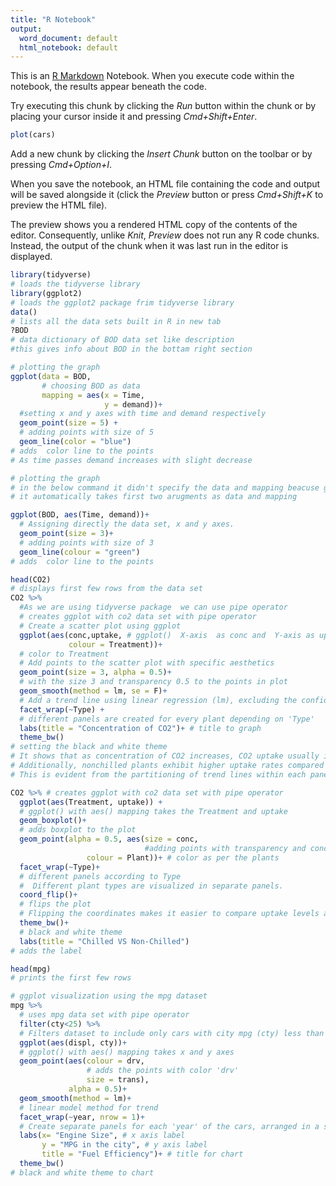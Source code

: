 ```yaml
---
title: "R Notebook"
output:
  word_document: default
  html_notebook: default
---
```


This is an [R Markdown](http://rmarkdown.rstudio.com) Notebook. When you execute code within the notebook, the results appear beneath the code. 

Try executing this chunk by clicking the *Run* button within the chunk or by placing your cursor inside it and pressing *Cmd+Shift+Enter*. 

```r
plot(cars)
```

Add a new chunk by clicking the *Insert Chunk* button on the toolbar or by pressing *Cmd+Option+I*.

When you save the notebook, an HTML file containing the code and output will be saved alongside it (click the *Preview* button or press *Cmd+Shift+K* to preview the HTML file). 

The preview shows you a rendered HTML copy of the contents of the editor. Consequently, unlike *Knit*, *Preview* does not run any R code chunks. Instead, the output of the chunk when it was last run in the editor is displayed.


```r
library(tidyverse) 
# loads the tidyverse library
library(ggplot2) 
# loads the ggplot2 package frim tidyverse library
data() 
# lists all the data sets built in R in new tab 
?BOD 
# data dictionary of BOD data set like description
#this gives info about BOD in the bottam right section
```
```r
# plotting the graph
ggplot(data = BOD,
       # choosing BOD as data
       mapping = aes(x = Time, 
                     y = demand))+ 
  #setting x and y axes with time and demand respectively
  geom_point(size = 5) + 
  # adding points with size of 5
  geom_line(color = "blue")
# adds  color line to the points
# As time passes demand increases with slight decrease

```
```r
# plotting the graph
# in the below command it didn't specify the data and mapping beacuse ggplot 
# it automatically takes first two arugments as data and mapping

ggplot(BOD, aes(Time, demand))+ 
  # Assigning directly the data set, x and y axes.
  geom_point(size = 3)+ 
  # adding points with size of 3
  geom_line(colour = "green") 
# adds  color line to the points
```


```r

head(CO2)
# displays first few rows from the data set
CO2 %>% 
  #As we are using tidyverse package  we can use pipe operator
  # creates ggplot with co2 data set with pipe operator 
  # Create a scatter plot using ggplot
  ggplot(aes(conc,uptake, # ggplot()  X-axis  as conc and  Y-axis as uptake 
             colour = Treatment))+ 
  # color to Treatment
  # Add points to the scatter plot with specific aesthetics
  geom_point(size = 3, alpha = 0.5)+ 
  # with the size 3 and transparency 0.5 to the points in plot
  geom_smooth(method = lm, se = F)+ 
  # Add a trend line using linear regression (lm), excluding the confidence interval (se = FALSE)
  facet_wrap(~Type) + 
  # different panels are created for every plant depending on 'Type'
  labs(title = "Concentration of CO2")+ # title to graph
  theme_bw()
# setting the black and white theme
# It shows that as concentration of CO2 increases, CO2 uptake usually increases.
# Additionally, nonchilled plants exhibit higher uptake rates compared to chilled plants.
# This is evident from the partitioning of trend lines within each panel.
```



```r

CO2 %>% # creates ggplot with co2 data set with pipe operator
  ggplot(aes(Treatment, uptake)) + 
  # ggplot() with aes() mapping takes the Treatment and uptake
  geom_boxplot()+ 
  # adds boxplot to the plot
  geom_point(alpha = 0.5, aes(size = conc, 
                              #adding points with transparency and conc to size 
                 colour = Plant))+ # color as per the plants
  facet_wrap(~Type)+ 
  # different panels according to Type
  #  Different plant types are visualized in separate panels.
  coord_flip()+
  # flips the plot
  # Flipping the coordinates makes it easier to compare uptake levels across treatments.
  theme_bw()+ 
  # black and white theme
  labs(title = "Chilled VS Non-Chilled") 
# adds the label
```



```r

head(mpg)
# prints the first few rows

# ggplot visualization using the mpg dataset
mpg %>% 
  # uses mpg data set with pipe operator
  filter(cty<25) %>% 
  # Filters dataset to include only cars with city mpg (cty) less than 25
  ggplot(aes(displ, cty))+ 
  # ggplot() with aes() mapping takes x and y axes
  geom_point(aes(colour = drv, 
                 # adds the points with color 'drv'
                 size = trans),
             alpha = 0.5)+ 
  geom_smooth(method = lm)+
  # linear model method for trend
  facet_wrap(~year, nrow = 1)+ 
  # Create separate panels for each 'year' of the cars, arranged in a single row
  labs(x= "Engine Size", # x axis label
       y = "MPG in the city", # y axis label
       title = "Fuel Efficiency")+ # title for chart
  theme_bw()  
# black and white theme to chart
```










